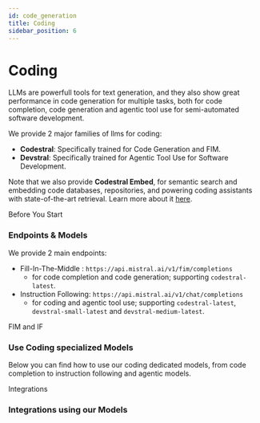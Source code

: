 ```yaml
---
id: code_generation
title: Coding
sidebar_position: 6
---
```





# Coding

LLMs are powerfull tools for text generation, and they also show great performance in code generation for multiple tasks, both for code completion, code generation and agentic tool use for semi-automated software development.

We provide 2 major families of llms for coding:
- **Codestral**: Specifically trained for Code Generation and FIM.
- **Devstral**: Specifically trained for Agentic Tool Use for Software Development.

Note that we also provide **Codestral Embed**, for semantic search and embedding code databases, repositories, and powering coding assistants with state-of-the-art retrieval. Learn more about it [here](https://docs.mistral.ai/capabilities/embeddings/code_embeddings).

<SectionTab as="h1" sectionId="before-you-start">Before You Start</SectionTab>

### Endpoints & Models

We provide 2 main endpoints:
- Fill-In-The-Middle : `https://api.mistral.ai/v1/fim/completions`
  - for code completion and code generation; supporting `codestral-latest`.
- Instruction Following: `https://api.mistral.ai/v1/chat/completions`
  - for coding and agentic tool use; supporting `codestral-latest`, `devstral-small-latest` and `devstral-medium-latest`.

<SectionTab as="h1" sectionId="fim-and-if">FIM and IF</SectionTab>

### Use Coding specialized Models

Below you can find how to use our coding dedicated models, from code completion to instruction following and agentic models.

<ExplorerTabs id="endpoints_and_models">
  <ExplorerTab value="fim" label="FIM">
    <FIMTab/>
  </ExplorerTab>
  <ExplorerTab value="instruct-following" label="Instruction Following">
    <InstructFollowingTab/>
  </ExplorerTab>
</ExplorerTabs>

<SectionTab as="h1" sectionId="integrations">Integrations</SectionTab>

### Integrations using our Models

<ExplorerTabs id="integrations">
  <ExplorerTab value="codestral-integrations" label="Codestral Integrations">
    <CodestralIntegrationsTab/>
  </ExplorerTab>
  <ExplorerTab value="devstral-integrations" label="Devstral Integrations">
    <DevstralIntegrationsTab/>
  </ExplorerTab>
</ExplorerTabs>